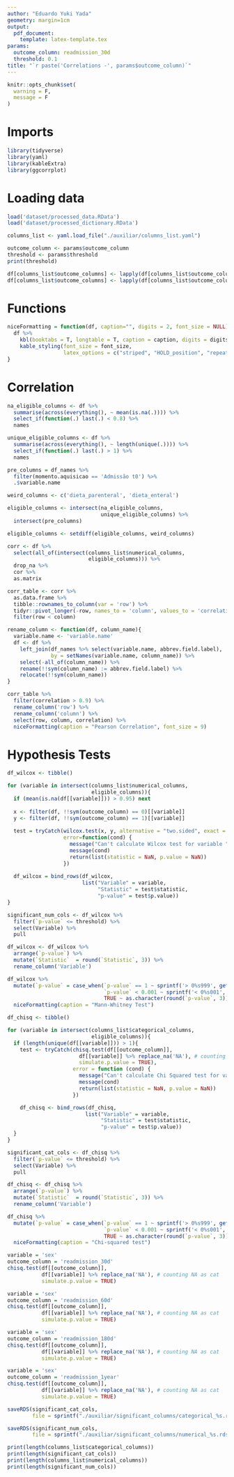 ```yaml
---
author: "Eduardo Yuki Yada"
geometry: margin=1cm
output: 
  pdf_document:
    template: latex-template.tex
params:
  outcome_column: readmission_30d
  threshold: 0.1
title: "`r paste('Correlations -', params$outcome_column)`"
---
```


```r
knitr::opts_chunk$set(
  warning = F,
  message = F
)
```

# Imports

```r
library(tidyverse)
library(yaml)
library(kableExtra)
library(ggcorrplot)
```

# Loading data

```r
load('dataset/processed_data.RData') 
load('dataset/processed_dictionary.RData') 

columns_list <- yaml.load_file("./auxiliar/columns_list.yaml")

outcome_column <- params$outcome_column
threshold <- params$threshold
print(threshold)

df[columns_list$outcome_columns] <- lapply(df[columns_list$outcome_columns], as.character)
df[columns_list$outcome_columns] <- lapply(df[columns_list$outcome_columns], as.integer)
```

# Functions

```r
niceFormatting = function(df, caption="", digits = 2, font_size = NULL){
  df %>%
    kbl(booktabs = T, longtable = T, caption = caption, digits = digits, format = "latex") %>%
    kable_styling(font_size = font_size,
                  latex_options = c("striped", "HOLD_position", "repeat_header"))
}
```

# Correlation

```r
na_eligible_columns <- df %>% 
  summarise(across(everything(), ~ mean(is.na(.)))) %>%
  select_if(function(.) last(.) < 0.8) %>%
  names

unique_eligible_columns <- df %>% 
  summarise(across(everything(), ~ length(unique(.)))) %>%
  select_if(function(.) last(.) > 1) %>%
  names

pre_columns = df_names %>%
  filter(momento.aquisicao == 'Admissão t0') %>%
  .$variable.name

weird_columns <- c('dieta_parenteral', 'dieta_enteral')

eligible_columns <- intersect(na_eligible_columns,
                              unique_eligible_columns) %>%
  intersect(pre_columns)

eligible_columns <- setdiff(eligible_columns, weird_columns)

corr <- df %>% 
  select(all_of(intersect(columns_list$numerical_columns,
                          eligible_columns))) %>%
  drop_na %>%
  cor %>%
  as.matrix

corr_table <- corr %>%
  as.data.frame %>%
  tibble::rownames_to_column(var = 'row') %>% 
  tidyr::pivot_longer(-row, names_to = 'column', values_to = 'correlation') %>%
  filter(row < column)

rename_column <- function(df, column_name){
  variable.name <- 'variable.name'
  df <- df %>%
    left_join(df_names %>% select(variable.name, abbrev.field.label),
              by = setNames(variable.name, column_name)) %>%
    select(-all_of(column_name)) %>%
    rename(!!sym(column_name) := abbrev.field.label) %>%
    relocate(!!sym(column_name))
}

corr_table %>%  
  filter(correlation > 0.9) %>%
  rename_column('row') %>%
  rename_column('column') %>%
  select(row, column, correlation) %>%
  niceFormatting(caption = "Pearson Correlation", font_size = 9)
```

# Hypothesis Tests

```r
df_wilcox <- tibble()

for (variable in intersect(columns_list$numerical_columns,
                           eligible_columns)){
  if (mean(is.na(df[[variable]])) > 0.95) next
  
  x <- filter(df, !!sym(outcome_column) == 0)[[variable]]
  y <- filter(df, !!sym(outcome_column) == 1)[[variable]]
  
  test = tryCatch(wilcox.test(x, y, alternative = "two.sided", exact = FALSE), 
                  error=function(cond) {
                    message("Can't calculate Wilcox test for variable ", variable)
                    message(cond)
                    return(list(statistic = NaN, p.value = NaN))
                  })
  
  df_wilcox = bind_rows(df_wilcox,
                        list("Variable" = variable, 
                             "Statistic" = test$statistic,
                             "p-value" = test$p.value))
}

significant_num_cols <- df_wilcox %>%
  filter(`p-value` <= threshold) %>%
  select(Variable) %>%
  pull

df_wilcox <- df_wilcox %>%
  arrange(`p-value`) %>%
  mutate(`Statistic`  = round(`Statistic`, 3)) %>%
  rename_column('Variable')

df_wilcox %>%
  mutate(`p-value` = case_when(`p-value` == 1 ~ sprintf('> 0%s999', getOption("OutDec")), 
                               `p-value` < 0.001 ~ sprintf('< 0%s001', getOption("OutDec")), 
                               TRUE ~ as.character(round(`p-value`, 3)))) %>%
  niceFormatting(caption = "Mann-Whitney Test")
```

```r
df_chisq <- tibble()

for (variable in intersect(columns_list$categorical_columns,
                           eligible_columns)){
  if (length(unique(df[[variable]])) > 1){
    test <- tryCatch(chisq.test(df[[outcome_column]], 
                       df[[variable]] %>% replace_na('NA'), # counting NA as cat
                       simulate.p.value = TRUE),
                     error = function (cond) {
                       message("Can't calculate Chi Squared test for variable ", variable)
                       message(cond)
                       return(list(statistic = NaN, p.value = NaN))
                     })

    df_chisq <- bind_rows(df_chisq,
                         list("Variable" = variable,
                              "Statistic" = test$statistic, 
                              "p-value" = test$p.value))
  }
}

significant_cat_cols <- df_chisq %>%
  filter(`p-value` <= threshold) %>%
  select(Variable) %>%
  pull

df_chisq <- df_chisq %>%
  arrange(`p-value`) %>%
  mutate(`Statistic`  = round(`Statistic`, 3)) %>%
  rename_column('Variable')

df_chisq %>%
  mutate(`p-value` = case_when(`p-value` == 1 ~ sprintf('> 0%s999', getOption("OutDec")), 
                               `p-value` < 0.001 ~ sprintf('< 0%s001', getOption("OutDec")), 
                               TRUE ~ as.character(round(`p-value`, 3)))) %>%
  niceFormatting(caption = "Chi-squared test")
```

```r
variable = 'sex'
outcome_column = 'readmission_30d'
chisq.test(df[[outcome_column]], 
           df[[variable]] %>% replace_na('NA'), # counting NA as cat
           simulate.p.value = TRUE)

variable = 'sex'
outcome_column = 'readmission_60d'
chisq.test(df[[outcome_column]], 
           df[[variable]] %>% replace_na('NA'), # counting NA as cat
           simulate.p.value = TRUE)

variable = 'sex'
outcome_column = 'readmission_180d'
chisq.test(df[[outcome_column]], 
           df[[variable]] %>% replace_na('NA'), # counting NA as cat
           simulate.p.value = TRUE)

variable = 'sex'
outcome_column = 'readmission_1year'
chisq.test(df[[outcome_column]], 
           df[[variable]] %>% replace_na('NA'), # counting NA as cat
           simulate.p.value = TRUE)
```

```r
saveRDS(significant_cat_cols,
        file = sprintf("./auxiliar/significant_columns/categorical_%s.rds", outcome_column))

saveRDS(significant_num_cols,
        file = sprintf("./auxiliar/significant_columns/numerical_%s.rds", outcome_column))
```

```r
print(length(columns_list$categorical_columns))
print(length(significant_cat_cols))
print(length(columns_list$numerical_columns))
print(length(significant_num_cols))
```

